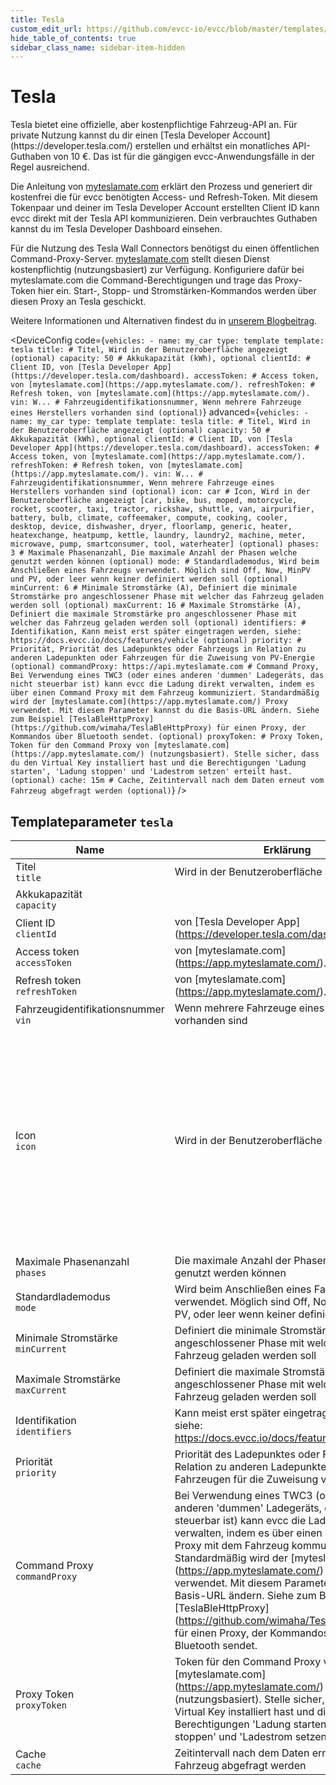 ```yaml
---
title: Tesla
custom_edit_url: https://github.com/evcc-io/evcc/blob/master/templates/definition/vehicle/tesla.yaml
hide_table_of_contents: true
sidebar_class_name: sidebar-item-hidden
---
```



# Tesla

<div className="device-detail-container">
  <div className="device-detail-content">
    Tesla bietet eine offizielle, aber kostenpflichtige Fahrzeug-API an.
Für private Nutzung kannst du dir einen [Tesla Developer Account](https://developer.tesla.com/) erstellen und erhältst ein monatliches API-Guthaben von 10 €.
Das ist für die gängigen evcc-Anwendungsfälle in der Regel ausreichend.

Die Anleitung von [myteslamate.com](https://www.myteslamate.com/tesla-api-application-registration/) erklärt den Prozess und generiert dir kostenfrei die für evcc benötigten Access- und Refresh-Token.
Mit diesem Tokenpaar und deiner im Tesla Developer Account erstellten Client ID kann evcc direkt mit der Tesla API kommunizieren.
Dein verbrauchtes Guthaben kannst du im Tesla Developer Dashboard einsehen.

Für die Nutzung des Tesla Wall Connectors benötigst du einen öffentlichen Command-Proxy-Server.
[myteslamate.com](https://app.myteslamate.com/) stellt diesen Dienst kostenpflichtig (nutzungsbasiert) zur Verfügung.
Konfiguriere dafür bei myteslamate.com die Command-Berechtigungen und trage das Proxy-Token hier ein.
Start-, Stopp- und Stromstärken-Kommandos werden über diesen Proxy an Tesla geschickt.

Weitere Informationen und Alternativen findest du in [unserem Blogbeitrag](https://docs.evcc.io/blog/2025/01/20/tesla-api-update).


<DeviceConfig code={`vehicles:
    - name: my_car
      type: template
      template: tesla
      title: # Titel, Wird in der Benutzeroberfläche angezeigt (optional)
      capacity: 50 # Akkukapazität (kWh), optional
      clientId: # Client ID, von [Tesla Developer App](https://developer.tesla.com/dashboard).
      accessToken: # Access token, von [myteslamate.com](https://app.myteslamate.com/).
      refreshToken: # Refresh token, von [myteslamate.com](https://app.myteslamate.com/).
      vin: W... # Fahrzeugidentifikationsnummer, Wenn mehrere Fahrzeuge eines Herstellers vorhanden sind (optional)`} advanced={`vehicles:
    - name: my_car
      type: template
      template: tesla
      title: # Titel, Wird in der Benutzeroberfläche angezeigt (optional)
      capacity: 50 # Akkukapazität (kWh), optional
      clientId: # Client ID, von [Tesla Developer App](https://developer.tesla.com/dashboard).
      accessToken: # Access token, von [myteslamate.com](https://app.myteslamate.com/).
      refreshToken: # Refresh token, von [myteslamate.com](https://app.myteslamate.com/).
      vin: W... # Fahrzeugidentifikationsnummer, Wenn mehrere Fahrzeuge eines Herstellers vorhanden sind (optional)
      icon: car # Icon, Wird in der Benutzeroberfläche angezeigt [car, bike, bus, moped, motorcycle, rocket, scooter, taxi, tractor, rickshaw, shuttle, van, airpurifier, battery, bulb, climate, coffeemaker, compute, cooking, cooler, desktop, device, dishwasher, dryer, floorlamp, generic, heater, heatexchange, heatpump, kettle, laundry, laundry2, machine, meter, microwave, pump, smartconsumer, tool, waterheater] (optional)
      phases: 3 # Maximale Phasenanzahl, Die maximale Anzahl der Phasen welche genutzt werden können (optional)
      mode: # Standardlademodus, Wird beim Anschließen eines Fahrzeugs verwendet. Möglich sind Off, Now, MinPV und PV, oder leer wenn keiner definiert werden soll (optional)
      minCurrent: 6 # Minimale Stromstärke (A), Definiert die minimale Stromstärke pro angeschlossener Phase mit welcher das Fahrzeug geladen werden soll (optional)
      maxCurrent: 16 # Maximale Stromstärke (A), Definiert die maximale Stromstärke pro angeschlossener Phase mit welcher das Fahrzeug geladen werden soll (optional)
      identifiers: # Identifikation, Kann meist erst später eingetragen werden, siehe: https://docs.evcc.io/docs/features/vehicle (optional)
      priority: # Priorität, Priorität des Ladepunktes oder Fahrzeugs in Relation zu anderen Ladepunkten oder Fahrzeugen für die Zuweisung von PV-Energie (optional)
      commandProxy: https://api.myteslamate.com # Command Proxy, Bei Verwendung eines TWC3 (oder eines anderen 'dummen' Ladegeräts, das nicht steuerbar ist) kann evcc die Ladung direkt verwalten, indem es über einen Command Proxy mit dem Fahrzeug kommuniziert. Standardmäßig wird der [myteslamate.com](https://app.myteslamate.com/) Proxy verwendet. Mit diesem Parameter kannst du die Basis-URL ändern. Siehe zum Beispiel [TeslaBleHttpProxy](https://github.com/wimaha/TeslaBleHttpProxy) für einen Proxy, der Kommandos über Bluetooth sendet. (optional)
      proxyToken: # Proxy Token, Token für den Command Proxy von [myteslamate.com](https://app.myteslamate.com/) (nutzungsbasiert). Stelle sicher, dass du den Virtual Key installiert hast und die Berechtigungen 'Ladung starten', 'Ladung stoppen' und 'Ladestrom setzen' erteilt hast. (optional)
      cache: 15m # Cache, Zeitintervall nach dem Daten erneut vom Fahrzeug abgefragt werden (optional)`} />
  </div>
  <div className="device-detail-icon">
    <evcc-icon
      type="vehicle"
      name="tesla"
      size="400px"
      alt="Tesla"
      className="device-detail-icon-img"
    ></evcc-icon>
  </div>
</div>

## Templateparameter `tesla`

| Name | Erklärung | Wert | Optional |
|-----------|-----------|------|----------|
| Titel<br/>`title` | Wird in der Benutzeroberfläche angezeigt |  | nein |
| Akkukapazität<br/>`capacity` |  | Beispiel: `50`<br/>Einheit: kWh | nein |
| Client ID<br/>`clientId` | von \[Tesla Developer App\](https://developer.tesla.com/dashboard). |  | ja |
| Access token<br/>`accessToken` | von \[myteslamate.com\](https://app.myteslamate.com/). |  | ja |
| Refresh token<br/>`refreshToken` | von \[myteslamate.com\](https://app.myteslamate.com/). |  | ja |
| Fahrzeugidentifikationsnummer<br/>`vin` | Wenn mehrere Fahrzeuge eines Herstellers vorhanden sind | Beispiel: `W...` | nein |
| Icon<br/>`icon` | Wird in der Benutzeroberfläche angezeigt | Standard: `car`<br/>Auswahl: `car`, `bike`, `bus`, `moped`, `motorcycle`<br/>, `rocket`, `scooter`, `taxi`, `tractor`, `rickshaw`<br/>, `shuttle`, `van`, `airpurifier`, `battery`, `bulb`<br/>, `climate`, `coffeemaker`, `compute`, `cooking`, `cooler`<br/>, `desktop`, `device`, `dishwasher`, `dryer`, `floorlamp`<br/>, `generic`, `heater`, `heatexchange`, `heatpump`, `kettle`<br/>, `laundry`, `laundry2`, `machine`, `meter`, `microwave`<br/>, `pump`, `smartconsumer`, `tool`, `waterheater` | nein |
| Maximale Phasenanzahl<br/>`phases` | Die maximale Anzahl der Phasen welche genutzt werden können | Beispiel: `3` | nein |
| Standardlademodus<br/>`mode` | Wird beim Anschließen eines Fahrzeugs verwendet. Möglich sind Off, Now, MinPV und PV, oder leer wenn keiner definiert werden soll |  | nein |
| Minimale Stromstärke<br/>`minCurrent` | Definiert die minimale Stromstärke pro angeschlossener Phase mit welcher das Fahrzeug geladen werden soll | Beispiel: `6`<br/>Einheit: A | nein |
| Maximale Stromstärke<br/>`maxCurrent` | Definiert die maximale Stromstärke pro angeschlossener Phase mit welcher das Fahrzeug geladen werden soll | Beispiel: `16`<br/>Einheit: A | nein |
| Identifikation<br/>`identifiers` | Kann meist erst später eingetragen werden, siehe: https://docs.evcc.io/docs/features/vehicle |  | nein |
| Priorität<br/>`priority` | Priorität des Ladepunktes oder Fahrzeugs in Relation zu anderen Ladepunkten oder Fahrzeugen für die Zuweisung von PV-Energie |  | nein |
| Command Proxy<br/>`commandProxy` | Bei Verwendung eines TWC3 (oder eines anderen 'dummen' Ladegeräts, das nicht steuerbar ist) kann evcc die Ladung direkt verwalten, indem es über einen Command Proxy mit dem Fahrzeug kommuniziert. Standardmäßig wird der \[myteslamate.com\](https://app.myteslamate.com/) Proxy verwendet. Mit diesem Parameter kannst du die Basis-URL ändern. Siehe zum Beispiel \[TeslaBleHttpProxy\](https://github.com/wimaha/TeslaBleHttpProxy) für einen Proxy, der Kommandos über Bluetooth sendet. | Standard: `https://api.myteslamate.com` | nein |
| Proxy Token<br/>`proxyToken` | Token für den Command Proxy von \[myteslamate.com\](https://app.myteslamate.com/) (nutzungsbasiert). Stelle sicher, dass du den Virtual Key installiert hast und die Berechtigungen 'Ladung starten', 'Ladung stoppen' und 'Ladestrom setzen' erteilt hast. |  | nein |
| Cache<br/>`cache` | Zeitintervall nach dem Daten erneut vom Fahrzeug abgefragt werden | Standard: `15m`<br/>Beispiel: `5m` | nein |

